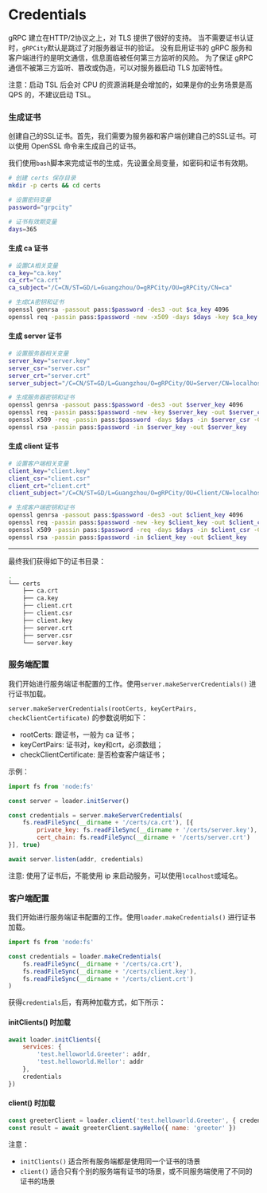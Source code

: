 # Credentials

gRPC 建立在HTTP/2协议之上，对 TLS 提供了很好的支持。
当不需要证书认证时，`gRPCity`默认是跳过了对服务器证书的验证。
没有启用证书的 gRPC 服务和客户端进行的是明文通信，信息面临被任何第三方监听的风险。
为了保证 gRPC 通信不被第三方监听、篡改或伪造，可以对服务器启动 TLS 加密特性。

注意：启动 TSL 后会对 CPU 的资源消耗是会增加的，如果是你的业务场景是高 QPS 的，不建议启动 TSL。

### 生成证书

创建自己的SSL证书。首先，我们需要为服务器和客户端创建自己的SSL证书。可以使用 OpenSSL 命令来生成自己的证书。

我们使用`bash`脚本来完成证书的生成，先设置全局变量，如密码和证书有效期。

```bash
# 创建 certs 保存目录
mkdir -p certs && cd certs

# 设置密码变量
password="grpcity"

# 证书有效期变量
days=365
```

#### 生成 ca 证书

```bash
# 设置CA相关变量
ca_key="ca.key"
ca_crt="ca.crt"
ca_subject="/C=CN/ST=GD/L=Guangzhou/O=gRPCity/OU=gRPCity/CN=ca"

# 生成CA密钥和证书
openssl genrsa -passout pass:$password -des3 -out $ca_key 4096
openssl req -passin pass:$password -new -x509 -days $days -key $ca_key -out $ca_crt -subj  "$ca_subject"
```

#### 生成 server 证书

```bash
# 设置服务器相关变量
server_key="server.key"
server_csr="server.csr"
server_crt="server.crt"
server_subject="/C=CN/ST=GD/L=Guangzhou/O=gRPCity/OU=Server/CN=localhost"

# 生成服务器密钥和证书
openssl genrsa -passout pass:$password -des3 -out $server_key 4096
openssl req -passin pass:$password -new -key $server_key -out $server_csr -subj  "$server_subject"
openssl x509 -req -passin pass:$password -days $days -in $server_csr -CA $ca_crt -CAkey $ca_key -set_serial 01 -out $server_crt
openssl rsa -passin pass:$password -in $server_key -out $server_key
```

#### 生成 client 证书

```bash
# 设置客户端相关变量
client_key="client.key"
client_csr="client.csr"
client_crt="client.crt"
client_subject="/C=CN/ST=GD/L=Guangzhou/O=gRPCity/OU=Client/CN=localhost"

# 生成客户端密钥和证书
openssl genrsa -passout pass:$password -des3 -out $client_key 4096
openssl req -passin pass:$password -new -key $client_key -out $client_csr -subj  "$client_subject"
openssl x509 -passin pass:$password -req -days $days -in $client_csr -CA $ca_crt -CAkey $ca_key -set_serial 01 -out $client_crt
openssl rsa -passin pass:$password -in $client_key -out $client_key
```

---

最终我们获得如下的证书目录：

```sh
.
└── certs
    ├── ca.crt
    ├── ca.key
    ├── client.crt
    ├── client.csr
    ├── client.key
    ├── server.crt
    ├── server.csr
    └── server.key
```

### 服务端配置

我们开始进行服务端证书配置的工作。使用`server.makeServerCredentials()` 进行证书加载。

`server.makeServerCredentials(rootCerts, keyCertPairs, checkClientCertificate)` 的参数说明如下：

- rootCerts: 跟证书，一般为 ca 证书；
- keyCertPairs: 证书对，key和crt，必须数组；
- checkClientCertificate: 是否检查客户端证书；

示例：

```js
import fs from 'node:fs'

const server = loader.initServer()

const credentials = server.makeServerCredentials(
    fs.readFileSync(__dirname + '/certs/ca.crt'), [{
        private_key: fs.readFileSync(__dirname + '/certs/server.key'),
        cert_chain: fs.readFileSync(__dirname + '/certs/server.crt')
}], true)

await server.listen(addr, credentials)
```

注意: 使用了证书后，不能使用 ip 来启动服务，可以使用`localhost`或域名。

### 客户端配置


我们开始进行服务端证书配置的工作。使用`loader.makeCredentials()` 进行证书加载。

```js
import fs from 'node:fs'

const credentials = loader.makeCredentials(
    fs.readFileSync(__dirname + '/certs/ca.crt'),
    fs.readFileSync(__dirname + '/certs/client.key'),
    fs.readFileSync(__dirname + '/certs/client.crt')
)
```

获得`credentials`后，有两种加载方式，如下所示：

#### initClients() 时加载

```js
await loader.initClients({
    services: {
        'test.helloworld.Greeter': addr,
        'test.helloworld.Hellor': addr
    },
    credentials
})
```

#### client() 时加载

```js
const greeterClient = loader.client('test.helloworld.Greeter', { credentials })
const result = await greeterClient.sayHello({ name: 'greeter' })
```

注意：
- `initClients()` 适合所有服务端都是使用同一个证书的场景
- `client()` 适合只有个别的服务端有证书的场景，或不同服务端使用了不同的证书的场景
